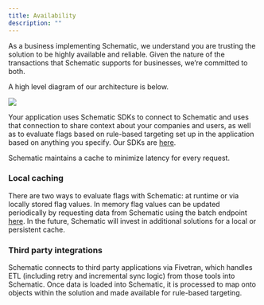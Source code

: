```yaml
---
title: Availability
description: ""
---
```


As a business implementing Schematic, we understand you are trusting the solution to be highly available and reliable. Given the nature of the transactions that Schematic supports for businesses, we’re committed to both. 

A high level diagram of our architecture is below.

<img
  src="/images/docs.png"
/>

Your application uses Schematic SDKs to connect to Schematic and uses that connection to share context about your companies and users, as well as to evaluate flags based on rule-based targeting set up in the application based on anything you specify. Our SDKs are [here](/introduction#sdks).

Schematic maintains a cache to minimize latency for every request.

### Local caching

There are two ways to evaluate flags with Schematic: at runtime or via locally stored flag values. In memory flag values can be updated periodically by requesting data from Schematic using the batch endpoint [here](/api-reference/features/list-flag-values). In the future, Schematic will invest in additional solutions for a local or persistent cache.  

### Third party integrations

Schematic connects to third party applications via Fivetran, which handles ETL (including retry and incremental sync logic) from those tools into Schematic. Once data is loaded into Schematic, it is processed to map onto objects within the solution and made available for rule-based targeting.